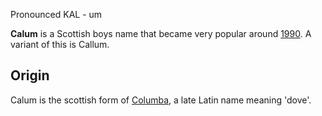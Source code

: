 
Pronounced KAL - um

'''Calum''' is a Scottish boys name that became very popular around [[1990]]. A variant of this is Callum.

==Origin==

Calum is the scottish form of [[Columba]], a late Latin name meaning 'dove'.